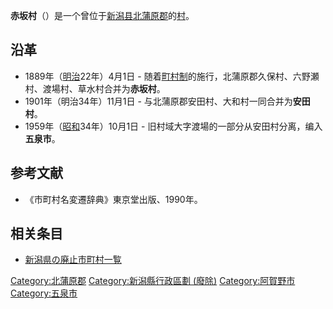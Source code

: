 {{日本町村 (廢除)
|廢除時間 = 1901年11月1日
|廢除理由 = 新設合併
|廢除時處置 = 安田村、'''赤坂村'''、[[大和村_(新潟県北蒲原郡)|大和村]] → [[安田町_(新潟県)|安田村]]
|現在自治體=[[阿賀野市|阿賀野市]]、[[五泉市|五泉市]]
|自治體名 =赤坂
| 町村 = 村
|日文原名 = 赤坂村
|平假名=あかさかむら
|羅馬字拼音=Akasaka-mura
|都道府縣 = 新潟縣
|支庁 = 
|郡 = 北蒲原郡
|コード = 
|面積 = 
|境界未定 = 
|人口 = 
|人口の時点 = 
|自治體 = 安田村
|木 = 
|花 = 
|シンボル名 =
|鳥など = 
|郵便番号 = 
|所在地 = 北蒲原郡赤坂村
|外部リンク = 
|経度 = 
|緯度 = 
|位置画像 =
|特記事項 = 
}}
'''赤坂村'''（{{jpn|j=赤坂村|hg=あかさかむら|rm=Akasaka mura|f=y}}）是一个曾位于[[新潟县|新潟县]][[北蒲原郡|北蒲原郡]]的[[村|村]]。

== 沿革 ==
*1889年（[[明治|明治]]22年）4月1日 - 随着[[町村制|町村制]]的施行，北蒲原郡久保村、六野瀬村、渡場村、草水村合并为'''赤坂村'''。
*1901年（明治34年）11月1日 - 与北蒲原郡安田村、大和村一同合并为'''安田村'''。
*1959年（[[昭和|昭和]]34年）10月1日 - 旧村域大字渡場的一部分从安田村分离，编入'''五泉市'''。

==参考文献==
*《市町村名変遷辞典》東京堂出版、1990年。

==相关条目==
*[[新潟県の廃止市町村一覧|新潟県の廃止市町村一覧]]

{{Japan-area-stub}}
[[Category:北蒲原郡|Category:北蒲原郡]]
[[Category:新潟縣行政區劃_(廢除)|Category:新潟縣行政區劃 (廢除)]]
[[Category:阿賀野市|Category:阿賀野市]]
[[Category:五泉市|Category:五泉市]]